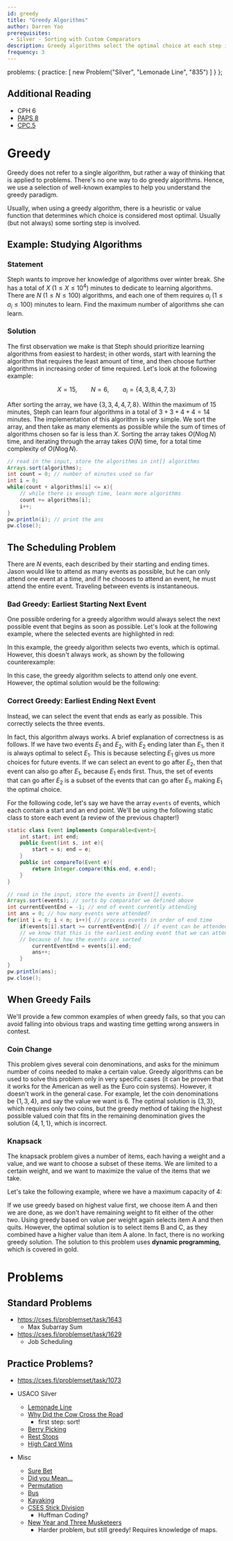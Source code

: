 ```yaml
---
id: greedy
title: "Greedy Algorithms"
author: Darren Yao
prerequisites: 
 - Silver - Sorting with Custom Comparators
description: Greedy algorithms select the optimal choice at each step instead of looking at the solution space as a whole. This reduces the problem to a smaller problem at each step.
frequency: 3
---
```



  problems: {
    practice: [
      new Problem("Silver", "Lemonade Line", "835")
    ]
  }
};

## Additional Reading

 - CPH 6
 - [PAPS 8](https://www.csc.kth.se/~jsannemo/slask/main.pdf)
 - [CPC.5](https://github.com/SuprDewd/T-414-AFLV/tree/master/05_greedy_algorithms)

# Greedy

Greedy does not refer to a single algorithm, but rather a way of thinking that is applied to problems. There's no one way to do greedy algorithms. Hence, we use a selection of well-known examples to help you understand the greedy paradigm. 

Usually, when using a greedy algorithm, there is a heuristic or value function that determines which choice is considered most optimal. Usually (but not always) some sorting step is involved.

## Example: Studying Algorithms

### Statement

Steph wants to improve her knowledge of algorithms over winter break. She has a total of $X$ ($1 \leq X \leq 10^4$) minutes to dedicate to learning algorithms. There are $N$ ($1 \leq N \leq 100$) algorithms, and each one of them requires $a_i$ ($1 \leq a_i \leq 100$) minutes to learn. Find the maximum number of algorithms she can learn.

### Solution

The first observation we make is that Steph should prioritize learning algorithms from easiest to hardest; in other words, start with learning the algorithm that requires the least amount of time, and then choose further algorithms in increasing order of time required. Let's look at the following example:

$$X = 15, \qquad N = 6, \qquad a_i = \{ 4, 3, 8, 4, 7, 3 \}$$

After sorting the array, we have $\{ 3, 3, 4, 4, 7, 8 \}$. Within the maximum of 15 minutes, Steph can learn four algorithms in a total of $3+3+4+4 = 14$ minutes.
The implementation of this algorithm is very simple. We sort the array, and then take as many elements as possible while the sum of times of algorithms chosen so far is less than $X$. Sorting the array takes $O(N \log N)$ time, and iterating through the array takes $O(N)$ time, for a total time complexity of $O(N \log N)$.

```java
// read in the input, store the algorithms in int[] algorithms
Arrays.sort(algorithms);
int count = 0; // number of minutes used so far
int i = 0;
while(count + algorithms[i] <= x){
    // while there is enough time, learn more algorithms
    count += algorithms[i];
    i++;
}
pw.println(i); // print the ans
pw.close();
```

## The Scheduling Problem

There are $N$ events, each described by their starting and ending times. Jason would like to attend as many events as possible, but he can only attend one event at a time, and if he chooses to attend an event, he must attend the entire event. Traveling between events is instantaneous.

### Bad Greedy: Earliest Starting Next Event
One possible ordering for a greedy algorithm would always select the next possible event that begins as soon as possible. Let's look at the following example, where the selected events are highlighted in red:

<!-- \begin{center}
    \begin{tikzpicture}[ultra thick]
        \draw[red](1, 2.5) -- (4, 2.5);
        \draw(2, 2) -- (5, 2);
        \draw[red](5, 1.5) -- (7, 1.5);
        \draw(6, 1) -- (7, 1);
    \end{tikzpicture}
\end{center} -->

In this example, the greedy algorithm selects two events, which is optimal. However, this doesn't always work, as shown by the following counterexample:

<!-- \begin{center}
    \begin{tikzpicture}[ultra thick]
        \draw[red](1, 2.5) -- (10, 2.5);
        \draw(2, 2) -- (5, 2);
        \draw(6, 1.5) -- (7, 1.5);
        \draw(8, 1) -- (11, 1);
    \end{tikzpicture}
\end{center} -->

In this case, the greedy algorithm selects to attend only one event. However, the optimal solution would be the following:

<!-- \begin{center}
    \begin{tikzpicture}[ultra thick]
        \draw(1, 2.5) -- (10, 2.5);
        \draw[red](2, 2) -- (5, 2);
        \draw[red](6, 1.5) -- (7, 1.5);
        \draw[red](8, 1) -- (11, 1);
    \end{tikzpicture}
\end{center} -->

### Correct Greedy: Earliest Ending Next Event

Instead, we can select the event that ends as early as possible. This correctly selects the three events.

<!-- \begin{center}
    \begin{tikzpicture}[ultra thick]
        \draw(1, 2.5) -- (10, 2.5);
        \draw[red](2, 2) -- (5, 2);
        \draw[red](6, 1.5) -- (7, 1.5);
        \draw[red](8, 1) -- (11, 1);
    \end{tikzpicture}
\end{center} -->

In fact, this algorithm always works. A brief explanation of correctness is as follows. If we have two events $E_1$ and $E_2$, with $E_2$ ending later than $E_1$, then it is always optimal to select $E_1$. This is because selecting $E_1$ gives us more choices for future events. If we can select an event to go after $E_2$, then that event can also go after $E_1$, because $E_1$ ends first. Thus, the set of events that can go after $E_2$ is a subset of the events that can go after $E_1$, making $E_1$ the optimal choice.

For the following code, let's say we have the array `events` of events, which each contain a start and an end point. We'll be using the following static class to store each event (a review of the previous chapter!)

```java
static class Event implements Comparable<Event>{
    int start; int end;
    public Event(int s, int e){
        start = s; end = e;
    }
    public int compareTo(Event e){
        return Integer.compare(this.end, e.end);
    }
}
```

```java
// read in the input, store the events in Event[] events.
Arrays.sort(events); // sorts by comparator we defined above
int currentEventEnd = -1; // end of event currently attending
int ans = 0; // how many events were attended?
for(int i = 0; i < n; i++){ // process events in order of end time
    if(events[i].start >= currentEventEnd){ // if event can be attended
    // we know that this is the earliest ending event that we can attend
    // because of how the events are sorted
        currentEventEnd = events[i].end;
        ans++;
    }
}
pw.println(ans);
pw.close();
```

## When Greedy Fails

We'll provide a few common examples of when greedy fails, so that you can avoid falling into obvious traps and wasting time getting wrong answers in contest.

### Coin Change

This problem gives several coin denominations, and asks for the minimum number of coins needed to make a certain value. Greedy algorithms can be used to solve this problem only in very specific cases (it can be proven that it works for the American as well as the Euro coin systems). However, it doesn't work in the general case. For example, let the coin denominations be $\{1, 3, 4\}$, and say the value we want is 6. The optimal solution is $\{3, 3\}$, which requires only two coins, but the greedy method of taking the highest possible valued coin that fits in the remaining denomination gives the solution $\{4, 1, 1\}$, which is incorrect.

### Knapsack

The knapsack problem gives a number of items, each having a weight and a value, and we want to choose a subset of these items. We are limited to a certain weight, and we want to maximize the value of the items that we take.

Let's take the following example, where we have a maximum capacity of 4:
<!-- \begin{center}
    \begin{tabular}{c c c c}
    \toprule
        Item & Weight & Value & Value Per Weight \\
    \midrule
        A & 3 & 18 & 6 \\
        B & 2 & 10 & 5 \\
        C & 2 & 10 & 5 \\
    \bottomrule
    \end{tabular}
\end{center} -->

If we use greedy based on highest value first, we choose item A and then we are done, as we don't have remaining weight to fit either of the other two. Using greedy based on value per weight again selects item A and then quits. However, the optimal solution is to select items B and C, as they combined have a higher value than item A alone. In fact, there is no working greedy solution. The solution to this problem uses **dynamic programming**, which is covered in gold.

# Problems

## Standard Problems

- https://cses.fi/problemset/task/1643
  - Max Subarray Sum
- https://cses.fi/problemset/task/1629
  - Job Scheduling

## Practice Problems?

- https://cses.fi/problemset/task/1073

 - USACO Silver
   - [Lemonade Line](http://usaco.org/index.php?page=viewproblem2&cpid=835)
   - [Why Did the Cow Cross the Road](http://www.usaco.org/index.php?page=viewproblem2&cpid=714)
     - first step: sort!
   - [Berry Picking](http://www.usaco.org/index.php?page=viewproblem2&cpid=990)
   - [Rest Stops](http://www.usaco.org/index.php?page=viewproblem2&cpid=810)
   - [High Card Wins](http://usaco.org/index.php?page=viewproblem2&cpid=571)
 - Misc
   - [Sure Bet](https://csacademy.com/contest/archive/task/sure-bet/)
   - [Did you Mean...](http://codeforces.com/contest/860/problem/A)
   - [Permutation](http://codeforces.com/problemset/problem/864/D)
   - [Bus](http://codeforces.com/problemset/problem/864/C)
   - [Kayaking](http://codeforces.com/problemset/problem/863/B)
   - [CSES Stick Division](https://cses.fi/problemset/task/1161/)
     - Huffman Coding?
   - [New Year and Three Musketeers](https://codeforces.com/contest/611/problem/E)
     - Harder problem, but still greedy! Requires knowledge of maps.

<problems-list problems={metadata.problems.practice} />